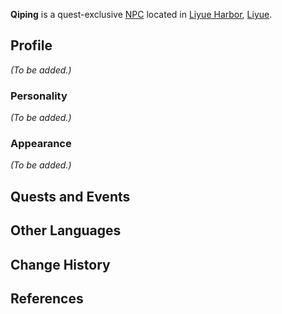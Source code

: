 {{Meta
<!--Remove this template after adding the missing info-->
|missing_NPC_profile  = yes
}}
{{Character Infobox
|type             = Quest NPC
|image            = NPC Qiping.png
|region           = Liyue
|title            = Traveling Merchant
}}
'''Qiping''' is a quest-exclusive [[NPC]] located in [[Liyue Harbor]], [[Liyue]].

==Profile==
<!-- Detailed story/lore information goes here. -->
''(To be added.)''

===Personality===
''(To be added.)''

===Appearance===
<!-- Keep appearance section short and concise. Limit to 2 paragraphs with 3-4 sentences each. -->
''(To be added.)''

==Quests and Events==
{{Quests and Events}}

==Other Languages==
{{Other Languages
|default_hidden = 1
|en      = Qiping
|zhs     = 杞平
|zhs_rm  = Qǐpíng
|zht     = 杞平
|zht_rm  = Qǐpíng
|ja      = 杞平
|ja_rm   = Kohei{{Assumed}}
|ko      = 기평
|ko_rm   = Gipyeong
|es      = Chiping
|fr      = Qiping
|ru      = Ци Пин
|th      = Qiping
|vi      = Qiping
|de      = Qiping
|id      = Qiping
|pt      = Qiping
|tr      = Qiping
|it      = Qiping
}}

==Change History==
{{Change History|2.7}}

==References==
{{Reflist}}